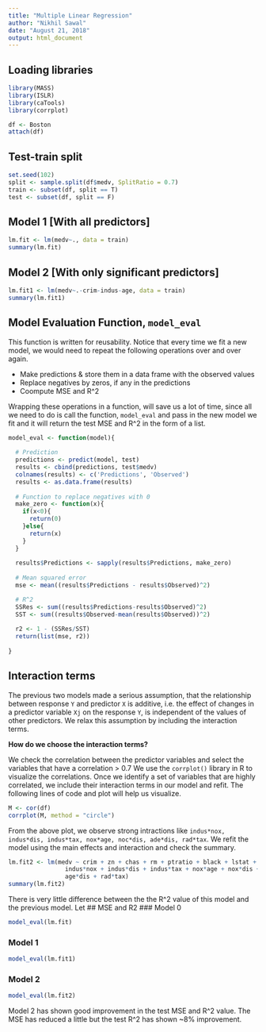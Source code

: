 ```yaml
---
title: "Multiple Linear Regression"
author: "Nikhil Sawal"
date: "August 21, 2018"
output: html_document
---
```


## Loading libraries
```r
library(MASS)
library(ISLR)
library(caTools)
library(corrplot)

df <- Boston
attach(df)

```

## Test-train split
```r
set.seed(102)
split <- sample.split(df$medv, SplitRatio = 0.7)
train <- subset(df, split == T)
test <- subset(df, split == F)

```

## Model 1 [With all predictors]
```r
lm.fit <- lm(medv~., data = train)
summary(lm.fit)
```

## Model 2 [With only significant predictors]
```r
lm.fit1 <- lm(medv~.-crim-indus-age, data = train)
summary(lm.fit1)
```

## Model Evaluation Function, `model_eval`

This function is written for reusability. Notice that every time we fit a new model, we would need to repeat the following operations over and over again.  

* Make predictions & store them in a data frame with the observed values
* Replace negatives by zeros, if any in the predictions
* Coompute MSE and R^2

Wrapping these operations in a function, will save us a lot of time, since all we need to do is call the function, `model_eval` and pass in the new model we fit and it will return the test MSE and R^2 in the form of a list. 


```r
model_eval <- function(model){
  
  # Prediction
  predictions <- predict(model, test)
  results <- cbind(predictions, test$medv)
  colnames(results) <- c('Predictions', 'Observed')
  results <- as.data.frame(results)
  
  # Function to replace negatives with 0
  make_zero <- function(x){
    if(x<0){
      return(0)
    }else{
      return(x)
    }
  }
  
  results$Predictions <- sapply(results$Predictions, make_zero)
  
  # Mean squared error
  mse <- mean((results$Predictions - results$Observed)^2)

  # R^2
  SSRes <- sum((results$Predictions-results$Observed)^2)
  SST <- sum((results$Observed-mean(results$Observed))^2)
  
  r2 <- 1 - (SSRes/SST) 
  return(list(mse, r2))
  
}

```

## Interaction terms
The previous two models made a serious assumption, that the relationship between response `Y` and predictor `X` is additive, i.e. the effect of changes in a predictor variable `Xj` on the response `Y`, is independent of the values of other predictors. We relax this assumption by including the interaction terms.  

**How do we choose the interaction terms?**  

We check the correlation between the predictor variables and select the variables that have a correlation > 0.7
We use the `corrplot()` library in R to visualize the correlations. Once we identify a set of variables that are highly correlated, we include their interaction terms in our model and refit. The following lines of code and plot will help us visualize.
```r
M <- cor(df)
corrplot(M, method = "circle")
```

From the above plot, we observe strong intractions like `indus*nox, indus*dis, indus*tax, nox*age, noc*dis, ade*dis, rad*tax`. We refit the model using the main effects and interaction and check the summary. 

```r
lm.fit2 <- lm(medv ~ crim + zn + chas + rm + ptratio + black + lstat +
                indus*nox + indus*dis + indus*tax + nox*age + nox*dis + 
                age*dis + rad*tax)
summary(lm.fit2)
```
There is very little difference between the the R^2 value of this model and the previous model. Let
## MSE and R2
### Model 0
```r
model_eval(lm.fit)
```
### Model 1
```r
model_eval(lm.fit1)
```
### Model 2
```r
model_eval(lm.fit2)
```
Model 2 has shown good improvement in the test MSE and R^2 value. The MSE has reduced a little but the test R^2 has shown ~8% improvement. 
